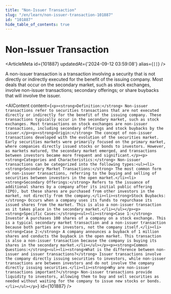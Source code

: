 ```yaml
---
title: "Non-Issuer Transaction"
slug: "/en/learn/non-issuer-transaction-101887"
id: "101887"
hide_table_of_contents: true
---
```



# Non-Issuer Transaction

<ArticleMeta id={101887} updatedAt={'2024-09-12 03:59:08'} alias={`[]`} />
<div className='border-solid border-b border-t-0 my-4 border-[var(--ifm-color-gray-300)]' />

A non-issuer transaction is a transaction involving a security that is not directly or indirectly executed for the benefit of the issuing company. Most deals that occur on the secondary market, such as stock exchanges, involve non-issuer transactions; secondary offerings; or share buybacks that will involve the issuer.

<AIContent content={`<p><strong>Definition:</strong> Non-issuer transactions refer to securities transactions that are not executed directly or indirectly for the benefit of the issuing company. These transactions typically occur in the secondary market, such as stock exchanges. Most transactions on stock exchanges are non-issuer transactions, including secondary offerings and stock buybacks by the issuer.</p><p><strong>Origin:</strong> The concept of non-issuer transactions developed with the evolution of the securities market. Early securities markets were primarily focused on the primary market, where companies directly issued stocks or bonds to investors. However, as markets matured, the secondary market emerged, and transactions between investors became more frequent and significant.</p><p><strong>Categories and Characteristics:</strong> Non-issuer transactions can be categorized into the following types:<ul><li><strong>Secondary Market Transactions:</strong> The most common form of non-issuer transactions, referring to the buying and selling of securities between investors in the open market.</li><li><strong>Secondary Offerings:</strong> Refers to the issuance of additional shares by a company after its initial public offering (IPO), but these shares are purchased from other investors in the market, not directly from the company.</li><li><strong>Stock Buybacks:</strong> Occurs when a company uses its funds to repurchase its issued shares from the market. This is also a non-issuer transaction as it takes place in the secondary market.</li></ul></p><p><strong>Specific Cases:</strong><ul><li><strong>Case 1:</strong> Investor A purchases 100 shares of a company on a stock exchange. This is a typical secondary market transaction and a non-issuer transaction because both parties are investors, not the company itself.</li><li><strong>Case 2:</strong> A company announces a buyback of 1 million shares and conducts the buyback in the open market. This transaction is also a non-issuer transaction because the company is buying its shares in the secondary market.</li></ul></p><p><strong>Common Questions:</strong><ul><li><strong>What is the difference between non-issuer and issuer transactions?</strong> Issuer transactions involve the company directly issuing securities to investors, while non-issuer transactions are between investors and do not involve the company directly issuing securities.</li><li><strong>Why are non-issuer transactions important?</strong> Non-issuer transactions provide liquidity to investors, allowing them to buy and sell securities as needed without waiting for the company to issue new stocks or bonds.</li></ul></p>`} id={101887} />
